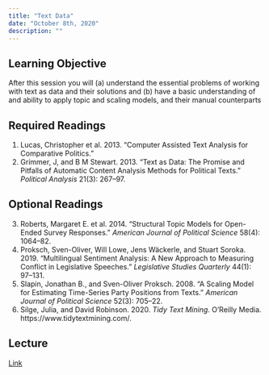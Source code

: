 ```yaml
---
title: "Text Data"
date: "October 8th, 2020"
description: ""
---
```


## Learning Objective

After this session you will (a) understand the essential problems of working with text as data and their solutions and (b) have a basic understanding of and ability to apply topic and scaling models, and their manual counterparts

## Required Readings

1. Lucas, Christopher et al. 2013. “Computer Assisted Text Analysis for Comparative Politics.”
2. Grimmer, J, and B M Stewart. 2013. “Text as Data: The Promise and Pitfalls of Automatic Content Analysis Methods for Political Texts.” *Political Analysis* 21(3): 267–97.

## Optional Readings 

3. Roberts, Margaret E. et al. 2014. “Structural Topic Models for Open-Ended Survey Responses.” *American Journal of Political Science* 58(4): 1064–82.
4. Proksch, Sven-Oliver, Will Lowe, Jens Wäckerle, and Stuart Soroka. 2019. “Multilingual Sentiment Analysis: A New Approach to Measuring Conflict in Legislative Speeches.” *Legislative Studies Quarterly* 44(1): 97–131.
5. Slapin, Jonathan B., and Sven-Oliver Proksch. 2008. “A Scaling Model for Estimating Time-Series Party Positions from Texts.” *American Journal of Political Science* 52(3): 705–22.
6. Silge, Julia, and David Robinson. 2020. *Tidy Text Mining*. O’Reilly Media. https://www.tidytextmining.com/.

## Lecture

[Link](https://moodle.hertie-school.org/course/index.php?categoryid=266)

